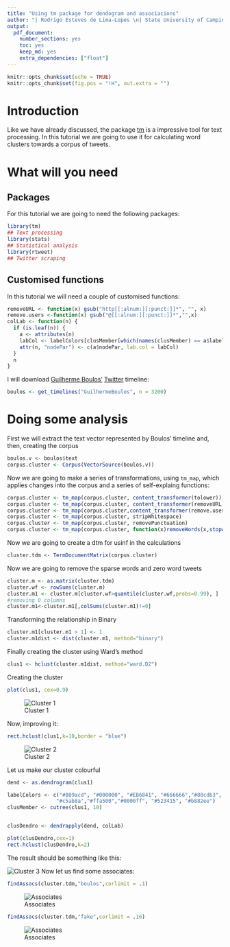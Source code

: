 ```yaml
---
title: "Using tm package for dendogram and associacions"
author: "| Rodrigo Esteves de Lima-Lopes \n| State University of Campinas \n| rll307@unicamp.br\n"
output:
  pdf_document:
    number_sections: yes
    toc: yes
    keep_md: yes
    extra_dependencies: ["float"]
---
```

```r
knitr::opts_chunk$set(echo = TRUE)
knitr::opts_chunk$set(fig.pos = "!H", out.extra = "")
```

# Introduction

Like we have already discussed, the package [tm](http://tm.r-forge.r-project.org/index.html) is a impressive tool for text processing. In this tutorial we are going to use it for calculating word clusters towards a corpus of tweets. 

# What will you need

## Packages

For this tutorial we are going to need the following packages:

```r
library(tm)
## Text processing 
library(stats)
## Statistical analysis
library(rtweet)
## Twitter scraping
```


## Customised functions

In this tutorial we will need a couple of customised functions:

```r
removeURL <- function(x) gsub("http[[:alnum:][:punct:]]*", "", x) 
remove.users <-function(x) gsub("@[[:alnum:][:punct:]]*","",x)
colLab <- function(n) {
  if (is.leaf(n)) {
    a <- attributes(n)
    labCol <- labelColors[clusMember[which(names(clusMember) == a$label)]]
    attr(n, "nodePar") <- c(a$nodePar, lab.col = labCol)
  }
  n
}
```

I will download [Guilherme Boulos'](https://twitter.com/GuilhermeBoulos) [Twitter](https://twitter.com/) timeline:

```r
boulos <- get_timelines("GuilhermeBoulos", n = 3200)
```

# Doing some analysis

First we will extract the text vector represented by Boulos' timeline and, then, creating the corpus

```r
boulos.v <- boulos$text
corpus.cluster <- Corpus(VectorSource(boulos.v))
```

Now we are going to make a series of transformations, using `tm_map`, which applies changes into the corpus and a series of self-explaing functions:

```r
corpus.cluster <- tm_map(corpus.cluster, content_transformer(tolower))
corpus.cluster <- tm_map(corpus.cluster, content_transformer(removeURL))
corpus.cluster <- tm_map(corpus.cluster,content_transformer(remove.users))
corpus.cluster <- tm_map(corpus.cluster, stripWhitespace)
corpus.cluster <- tm_map(corpus.cluster, removePunctuation)
corpus.cluster <- tm_map(corpus.cluster, function(x)removeWords(x,stopwords("pt")))
```

Now we are going to create a dtm for usinf in the calculations

```r
cluster.tdm <- TermDocumentMatrix(corpus.cluster)
```

Now we are going to remove the sparse words and zero word tweets

```r
cluster.m <- as.matrix(cluster.tdm)
cluster.wf <- rowSums(cluster.m)
cluster.m1 <- cluster.m[cluster.wf>quantile(cluster.wf,probs=0.99), ]
#removing 0 columns
cluster.m1<-cluster.m1[,colSums(cluster.m1)!=0]
```

Transforming the relationship in Binary

```r
cluster.m1[cluster.m1 > 1] <- 1
cluster.m1dist <- dist(cluster.m1, method="binary")
```

Finally creating the cluster using Ward's method

```r
clus1 <- hclust(cluster.m1dist, method="ward.D2")
```

Creating the cluster

```r
plot(clus1, cex=0.9)
```

![Cluster 1](images/cluster_boulos.png)

Now, improving it:

```r
rect.hclust(clus1,k=10,border = "blue")
```

![Cluster 2](images/cluster_boulos2.png)

Let us make our cluster colourful

```r
dend <- as.dendrogram(clus1)

labelColors <- c("#809acd", "#000000", "#EB6841", "#666666","#80cdb3", 
                "#c5ab8a","#ffa500","#0000ff", "#523415", "#b882ee")
clusMember <- cutree(clus1, 10)


clusDendro <- dendrapply(dend, colLab)

plot(clusDendro,cex=1)
rect.hclust(clusDendro,k=2)
```


The result should be something like this:

![Cluster 3](images/Cluster_boulos3.png)
Now let us find some associates:

```r
findAssocs(cluster.tdm,"boulos",corlimit = .1)
```

![Associates](images/ass_boulos.png)
```r
findAssocs(cluster.tdm,"fake",corlimit = .16)
```

![Associates](images/ass_news.png)
















